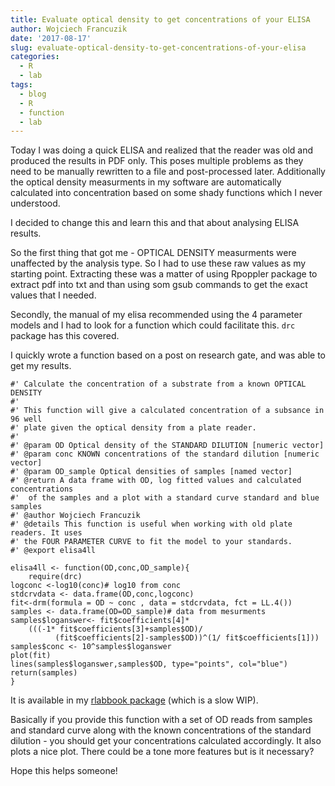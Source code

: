 ```yaml
---
title: Evaluate optical density to get concentrations of your ELISA
author: Wojciech Francuzik
date: '2017-08-17'
slug: evaluate-optical-density-to-get-concentrations-of-your-elisa
categories:
  - R
  - lab
tags:
  - blog
  - R
  - function
  - lab
---
```


Today I was doing a quick ELISA and realized that the reader was old and produced the results in PDF only. This poses multiple problems as they need to be manually rewritten to a file and post-processed later. Additionally the optical density measurments in my software are automatically calculated into concentration based on some shady functions which I never understood. 

I decided to change this and learn this and that about analysing ELISA results. 

So the first thing that got me - OPTICAL DENSITY measurments were unaffected by the analysis type. So I had to use these raw values as my starting point. Extracting these was a matter of using Rpoppler package to extract pdf into txt and than using som gsub commands to get the exact values that I needed.

Secondly, the manual of my elisa recommended using the 4 parameter models and I had to look for a function which could facilitate this. `drc` package has this covered.

I quickly wrote a function based on a post on research gate, and was able to get my results. 

```
#' Calculate the concentration of a substrate from a known OPTICAL DENSITY
#'
#' This function will give a calculated concentration of a subsance in 96 well 
#' plate given the optical density from a plate reader.
#' 
#' @param OD Optical density of the STANDARD DILUTION [numeric vector]
#' @param conc KNOWN concentrations of the standard dilution [numeric vector]
#' @param OD_sample Optical densities of samples [named vector]
#' @return A data frame with OD, log fitted values and calculated concentrations
#'  of the samples and a plot with a standard curve standard and blue samples
#' @author Wojciech Francuzik
#' @details This function is useful when working with old plate readers. It uses 
#' the FOUR PARAMETER CURVE to fit the model to your standards. 
#' @export elisa4ll

elisa4ll <- function(OD,conc,OD_sample){
    require(drc)
logconc <-log10(conc)# log10 from conc
stdcrvdata <- data.frame(OD,conc,logconc)
fit<-drm(formula = OD ~ conc , data = stdcrvdata, fct = LL.4())
samples <- data.frame(OD=OD_sample)# data from mesurments
samples$loganswer<- fit$coefficients[4]*
    (((-1* fit$coefficients[3]+samples$OD)/
          (fit$coefficients[2]-samples$OD))^(1/ fit$coefficients[1]))
samples$conc <- 10^samples$loganswer
plot(fit)
lines(samples$loganswer,samples$OD, type="points", col="blue") 
return(samples)
}
```

It is available in my [rlabbook package](https://github.com/wolass/rlabbook) (which is a slow WIP). 

Basically if you provide this function with a set of OD reads from samples and standard curve along with the known concentrations of the standard dilution - you should get your concentrations calculated accordingly. It also plots a nice plot. There could be a tone more features but is it necessary? 

Hope this helps someone! 